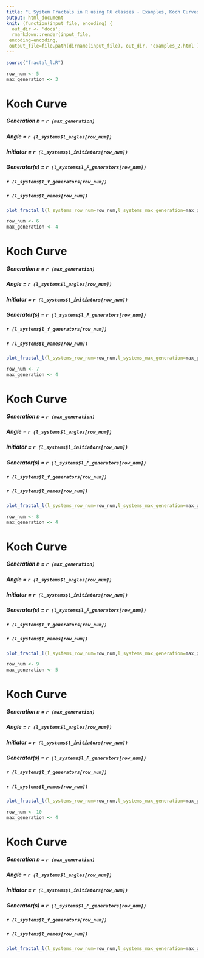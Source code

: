 ```yaml
---
title: "L System Fractals in R using R6 classes - Examples, Koch Curves"
output: html_document
knit: (function(input_file, encoding) {
  out_dir <- 'docs';
  rmarkdown::render(input_file,
 encoding=encoding,
 output_file=file.path(dirname(input_file), out_dir, 'examples_2.html'))})
---
```

```r
source("fractal_l.R")
```


```r
row_num <- 5
max_generation <- 3
```
# Koch Curve
##### Generation n = `r (max_generation)`
##### Angle = `r (l_systems$l_angles[row_num])`
##### Initiator = `r (l_systems$l_initiators[row_num])`
##### Generator(s) = `r (l_systems$l_F_generators[row_num])`
##### `r (l_systems$l_f_generators[row_num])`
##### `r (l_systems$l_names[row_num])`
```r
plot_fractal_l(l_systems_row_num=row_num,l_systems_max_generation=max_generation)
```


```r
row_num <- 6
max_generation <- 4
```
# Koch Curve
##### Generation n = `r (max_generation)`
##### Angle = `r (l_systems$l_angles[row_num])`
##### Initiator = `r (l_systems$l_initiators[row_num])`
##### Generator(s) = `r (l_systems$l_F_generators[row_num])`
##### `r (l_systems$l_f_generators[row_num])`
##### `r (l_systems$l_names[row_num])`
```r
plot_fractal_l(l_systems_row_num=row_num,l_systems_max_generation=max_generation)
```


```r
row_num <- 7
max_generation <- 4
```
# Koch Curve
##### Generation n = `r (max_generation)`
##### Angle = `r (l_systems$l_angles[row_num])`
##### Initiator = `r (l_systems$l_initiators[row_num])`
##### Generator(s) = `r (l_systems$l_F_generators[row_num])`
##### `r (l_systems$l_f_generators[row_num])`
##### `r (l_systems$l_names[row_num])`
```r
plot_fractal_l(l_systems_row_num=row_num,l_systems_max_generation=max_generation)
```


```r
row_num <- 8
max_generation <- 4
```
# Koch Curve
##### Generation n = `r (max_generation)`
##### Angle = `r (l_systems$l_angles[row_num])`
##### Initiator = `r (l_systems$l_initiators[row_num])`
##### Generator(s) = `r (l_systems$l_F_generators[row_num])`
##### `r (l_systems$l_f_generators[row_num])`
##### `r (l_systems$l_names[row_num])`
```r
plot_fractal_l(l_systems_row_num=row_num,l_systems_max_generation=max_generation)
```


```r
row_num <- 9
max_generation <- 5
```
# Koch Curve
##### Generation n = `r (max_generation)`
##### Angle = `r (l_systems$l_angles[row_num])`
##### Initiator = `r (l_systems$l_initiators[row_num])`
##### Generator(s) = `r (l_systems$l_F_generators[row_num])`
##### `r (l_systems$l_f_generators[row_num])`
##### `r (l_systems$l_names[row_num])`
```r
plot_fractal_l(l_systems_row_num=row_num,l_systems_max_generation=max_generation)
```


```r
row_num <- 10
max_generation <- 4
```
# Koch Curve
##### Generation n = `r (max_generation)`
##### Angle = `r (l_systems$l_angles[row_num])`
##### Initiator = `r (l_systems$l_initiators[row_num])`
##### Generator(s) = `r (l_systems$l_F_generators[row_num])`
##### `r (l_systems$l_f_generators[row_num])`
##### `r (l_systems$l_names[row_num])`
```r
plot_fractal_l(l_systems_row_num=row_num,l_systems_max_generation=max_generation)
```
